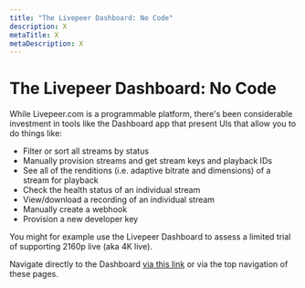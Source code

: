 ```yaml
---
title: "The Livepeer Dashboard: No Code"
description: X
metaTitle: X
metaDescription: X
---
```


# The Livepeer Dashboard: No Code

While Livepeer.com is a programmable platform, there's been considerable
investment in tools like the Dashboard app that present UIs that allow you to do
things like:

- Filter or sort all streams by status
- Manually provision streams and get stream keys and playback IDs
- See all of the renditions (i.e. adaptive bitrate and dimensions) of a stream
  for playback
- Check the health status of an individual stream
- View/download a recording of an individual stream
- Manually create a webhook
- Provision a new developer key

You might for example use the Livepeer Dashboard to assess a limited trial of
supporting 2160p live (aka 4K live).

Navigate directly to the Dashboard [via this link](../../../dashboard) or via
the top navigation of these pages.

<!-- Establishes that while we're a programmable platform, you can evaluate the platform through No Code tools. -->
